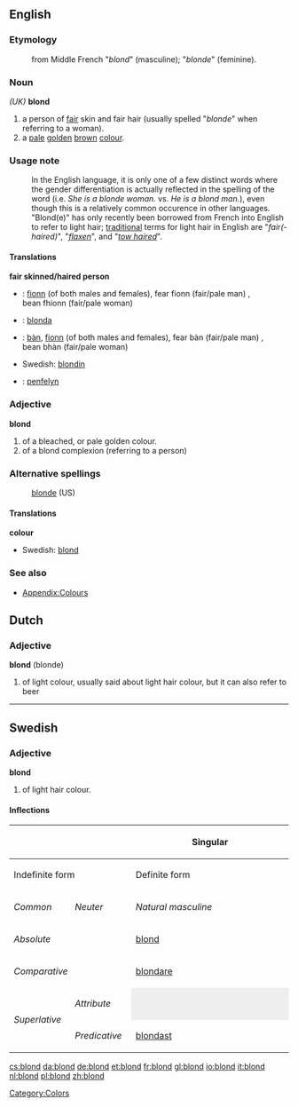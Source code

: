 ==English==

===Etymology===
: from Middle French "''blond''" (masculine); "''blonde''" (feminine).

===Noun===
''(UK)'' '''blond'''
#a person of [[fair]] skin and fair hair (usually spelled "''blonde''" when referring to a woman).
#a [[pale]] [[golden]] [[brown]] [[colour]].

===Usage note===
: In the English language, it is only one of a few distinct words where the gender differentiation is actually reflected in the spelling of the word (i.e. ''She is a blonde woman.'' vs. ''He is a blond man.''), even though this is a relatively common occurence in other languages. "Blond(e)" has only recently been borrowed from French into English to refer to light hair; [[traditional]] terms for light hair in English are "''fair(-haired)''", "''[[flaxen]]''", and "''[[tow haired]]''".

====Translations====
'''fair skinned/haired person'''
{{top}}
*{{ga}}: [[fionn]] (of both males and females), fear fionn (fair/pale man) {{m}},<br> bean fhionn (fair/pale woman) {{f}}
* {{io}}: [[blonda]]
{{mid}}
*{{gd}}: [[bàn]], [[fionn]] (of both males and females), fear bàn (fair/pale man) {{m}},<br> bean bhàn (fair/pale woman) {{f}}
*Swedish: [[blondin]]
*{{cy}}: [[penfelyn]]
{{bottom}}

===Adjective===
'''blond'''
#of a bleached, or pale golden colour.
#of a blond complexion (referring to a person)

===Alternative spellings===
:[[blonde]] (US)

====Translations====
'''colour'''
{{top}}
*Swedish: [[blond#Swedish|blond]]
{{mid}}
{{bottom}}

===See also===
*[[Wiktionary_Appendix:Colours|Appendix:Colours]]

[[Category:Colors]]

==Dutch==
===Adjective===
'''blond''' (blonde)
# of light colour, usually said about light hair colour, but it can also refer to beer

----
==Swedish==
===Adjective===
'''blond'''
# of light hair colour.

====Inflections====
{| border=1 cellspacing=0 
|- bgcolor="#FFFFF0" align=center
! rowspan=3 colspan=2 |
! colspan=4 width=400 | Singular
! rowspan=3 width=100 | Plural
|- bgcolor="#FFFFF0" align=center
! colspan=2 width=200 | Indefinite form
! colspan=2 width=200 | Definite form
|- bgcolor="#FFFFF0" align=center
| width=100 | ''Common''
| width=100 | ''Neuter''
| width=100 | ''Natural masculine''
| width=100 | ''Other''
|- align=center
| bgcolor="#FFFFF0" colspan=2 width=120 | ''Absolute''
| [[blond]]
| [[blont]]
| [[blonde]]
| [[blonda]]
| [[blonda]]
|- align=center
| bgcolor="#FFFFF0" colspan=2 | ''Comparative''
| colspan=7 | [[blondare]]
|- align=center
| bgcolor="#FFFFF0" rowspan=2 width=60 | ''Superlative''
| bgcolor="#FFFFF0" width=60 | ''Attribute''
| colspan=2 style="background:#eeeeee" |  
| [[blondaste]]
| [[blondaste]]
| [[blondaste]]
|- align=center 
| bgcolor="#FFFFF0" width=60 | ''Predicative''
| colspan=5 | [[blondast]]
|}

[[cs:blond]]
[[da:blond]]
[[de:blond]]
[[et:blond]]
[[fr:blond]]
[[gl:blond]]
[[io:blond]]
[[it:blond]]
[[nl:blond]]
[[pl:blond]]
[[zh:blond]]